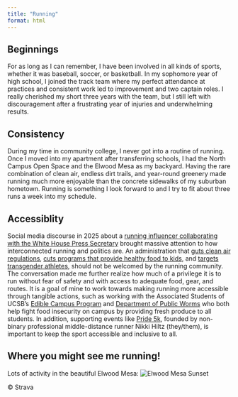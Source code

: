 ```yaml
---
title: "Running"
format: html
---
```


## Beginnings

For as long as I can remember, I have been involved in all kinds of sports, whether it was baseball, soccer, or basketball. In my sophomore year of high school, I joined the track team where my perfect attendance at practices and consistent work led to improvement and two captain roles. I really cherished my short three years with the team, but I still left with discouragement after a frustrating year of injuries and underwhelming results.

## Consistency

During my time in community college, I never got into a routine of running. Once I moved into my apartment after transferring schools, I had the North Campus Open Space and the Elwood Mesa as my backyard. Having the rare combination of clean air, endless dirt trails, and year-round greenery made running much more enjoyable than the concrete sidewalks of my suburban hometown. Running is something I look forward to and I try to fit about three runs a week into my schedule. 

## Accessiblity

Social media discourse in 2025 about a [running influencer collaborating with the White House Press Secretary](https://www.thecut.com/article/tiktok-controversy-kate-mackz-karoline-leavitt-interview.html){target="_blank"} brought massive attention to how interconnected running and politics are. An administration that [guts clean air regulations](https://www.pbs.org/newshour/politics/epa-head-announces-sweeping-plan-to-revoke-dozens-of-environmental-regulations){target="_blank"}, [cuts programs that provide healthy food to kids](https://www.edweek.org/policy-politics/trump-admin-cuts-program-that-brought-local-food-to-school-cafeterias/2025/03){target="_blank"}, and [targets transgender athletes](https://williamsinstitute.law.ucla.edu/publications/impact-trans-sports-ban-eo/){target="_blank"}, should not be welcomed by the running community. The conversation made me further realize how much of a privilege it is to run without fear of safety and with access to adequate food, gear, and routes. It is a goal of mine to work towards making running more accessible through tangible actions, such as working with the Associated Students of UCSB's [Edible Campus Program](https://www.sustainability.ucsb.edu/giving/edible-campus-program){target="_blank"} and [Department of Public Worms](https://worms.as.ucsb.edu/){target="_blank"} who both help fight food insecurity on campus by providing fresh produce to all students. In addition, supporting events like [Pride 5k](https://www.instagram.com/pride5k/reels/?hl=en), founded by non-binary professional middle-distance runner Nikki Hiltz (they/them), is important to keep the sport accessible and inclusive to all. 

## Where you might see me running!

Lots of activity in the beautiful Elwood Mesa:
![Elwood Mesa Sunset](media/elwood_mesa.jpg){.small-img}

&copy; Strava  

 <!-- Add script to the <head> of your page to load the embeddable map component -->
<script type="module" src="https://js.arcgis.com/embeddable-components/4.32/arcgis-embeddable-components.esm.js"></script>
<!-- Add custom element to <body> of your page -->
 <arcgis-embedded-map style="height:600px;width:700px;" item-id="49956827248648ed8a17a8a424492ccc" theme="light" legend-enabled portal-url="https://ucsb.maps.arcgis.com" ></arcgis-embedded-map>
 